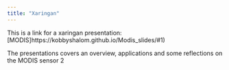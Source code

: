 ```yaml
---
title: "Xaringan"
---
```


This is a link for a xaringan presentation: [MODIS]https://kobbyshalom.github.io/Modis_slides/#1)

The presentations covers an overview, applications and some reflections on the MODIS sensor
2
